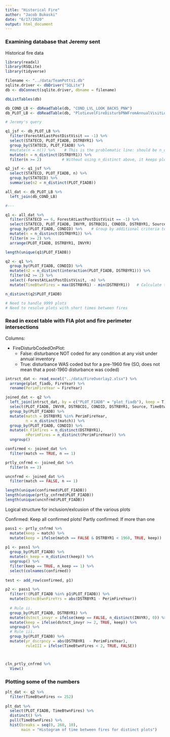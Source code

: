 ```yaml
---
title: "Historical Fire"
author: "Jacob Bukoski"
date: "6/17/2020"
output: html_document
---
```


### Examining database that Jeremy sent

Historical fire data

```r

library(readxl)
library(RSQLite)
library(tidyverse)

filename <- "../data/TeamPotts1.db"
sqlite.driver <- dbDriver("SQLite")
db <- dbConnect(sqlite.driver, dbname = filename)

dbListTables(db)

db_COND_LB <- dbReadTable(db, "COND_LVL_LOOK_BACKS_PNW")
db_PLOT_LB <- dbReadTable(db, "PlotLevelFireDisturbPNWFromAnnualVisitLookbacks")

```

```r

# Jeremy's query

q1_jsf <- db_PLOT_LB %>%
  filter(ForestAtLastPostDistVisit == -1) %>%
  select(STATECD, PLOT_FIADB, DSTRBYR1) %>%
  group_by(STATECD, PLOT_FIADB) %>%
  #mutate(n = n()) %>%    # This is the problematic line: should be n_distinct(DSTRBYR1) rather than n()
  mutate(n = n_distinct(DSTRBYR1)) %>%
  filter(n >= 2)         # Without using n_distinct above, it keeps plots with multiple conditions, which is incorrect

q2_jsf <- q1_jsf %>%
  select(STATECD, PLOT_FIADB, n) %>%
  group_by(STATECD) %>%
  summarise(n2 = n_distinct(PLOT_FIADB))

```

```r

all_dat <- db_PLOT_LB %>%
  left_join(db_COND_LB)

#---

q1 <- all_dat %>%
  filter(STATECD == 6, ForestAtLastPostDistVisit == -1) %>%
  select(STATECD, PLOT_FIADB, INVYR, DSTRBCD1, CONDID, DSTRBYR1, Source, ForestAtLastPostDistVisit) %>%
  group_by(PLOT_FIADB, CONDID) %>%    # Group by additional criteria to better identify unique plots, some plots have 
  mutate(n = n_distinct(DSTRBYR1)) %>%
  filter(n >= 2) %>%
  arrange(PLOT_FIADB, DSTRBYR1, INVYR)

length(unique(q1$PLOT_FIADB))

q2 <- q1 %>%
  group_by(PLOT_FIADB, CONDID) %>%
  mutate(n2 = n_distinct(interaction(PLOT_FIADB, DSTRBYR1))) %>%
  filter(n2 >= 2) %>%
  select(-ForestAtLastPostDistVisit, -n) %>%
  mutate(TimeBtwnFires = max(DSTRBYR1) - min(DSTRBYR1))   # Calculate time between fires

n_distinct(q2$PLOT_FIADB)

# Need to handle 9999 plots
# Need to resolve plots with short times between fires

```

### Read in excel table with FIA plot and fire perimeter intersections

Columns:

- FireDisturbCodedOnPlot:
  - False: disturbance NOT coded for any condition at any visit under annual inventory
  - True: disturbance WAS coded but for a pre-1960 fire (SO, does not mean that a post-1960 disturbance was coded)

```r

intrsct_dat <- read_excel("../data/FireOverlay2.xlsx") %>%
  arrange(plot_fiadb, FireYear) %>%
  rename(PerimFireYear = FireYear)

```

```r

joined_dat <- q2 %>%
  left_join(intrsct_dat, by = c("PLOT_FIADB" = "plot_fiadb"), keep = T) %>%
  select(PLOT_FIADB, INVYR, DSTRBCD1, CONDID, DSTRBYR1, Source, TimeBtwnFires, PerimFireYear) %>%
  group_by(PLOT_FIADB) %>%
  mutate(match = DSTRBYR1 %in% PerimFireYear,
         n = n_distinct(match)) %>%
  group_by(PLOT_FIADB, CONDID) %>%
  mutate(n_FIAfires = n_distinct(DSTRBYR1),
         nPerimFires = n_distinct(PerimFireYear)) %>%
  ungroup()

```

```r

confirmed <- joined_dat %>%
  filter(match == TRUE, n == 1)

prtly_cnfrmd <- joined_dat %>%
  filter(n == 2)

uncnfrmd <- joined_dat %>%
  filter(match == FALSE, n == 1)

length(unique(confirmed$PLOT_FIADB))
length(unique(prtly_cnfrmd$PLOT_FIADB))
length(unique(uncnfrmd$PLOT_FIADB))

```

Logical structure for inclusion/exlcusion of the various plots

Confirmed: Keep all confirmed plots!
Partly confirmed:
  If more than one 
  
```r

pass1 <- prtly_cnfrmd %>%
  mutate(keep = match) %>%
  mutate(keep = ifelse(match == FALSE & DSTRBYR1 < 1960, TRUE, keep))
  
p1 <- pass1 %>%
  group_by(PLOT_FIADB) %>%
  mutate(n_keep = n_distinct(keep)) %>%
  ungroup() %>%
  filter(keep == TRUE, n_keep == 1) %>%
  select(colnames(confirmed))
  
test <- add_row(confirmed, p1)

p2 <- pass1 %>%
  filter(!(PLOT_FIADB %in% p1$PLOT_FIADB)) %>%
  mutate(DstncBtwnFireYrs = abs(DSTRBYR1 - PerimFireYear))
  
  # Rule ii.
  group_by(PLOT_FIADB, DSTRBYR1) %>%
  mutate(dstnct_invyr = ifelse(keep == FALSE, n_distinct(INVYR), 0)) %>%
  mutate(keep = ifelse(dstnct_invyr >= 2, TRUE, keep)) %>%
  ungroup() %>%
  # Rule iii.
  group_by(PLOT_FIADB) %>%
  mutate(yr_dscrpncy = abs(DSTRBYR1  - PerimFireYear),
         ruleIII = ifelse(TimeBtwnFires < 2, TRUE, FALSE))



cln_prtly_cnfrmd %>%
  View()

```


### Plotting some of the numbers

```r

plt_dat <- q2 %>%
  filter(TimeBtwnFires <= 252)
  
plt_dat %>%
  select(PLOT_FIADB, TimeBtwnFires) %>%
  distinct() %>%
  pull(TimeBtwnFires) %>%
  hist(breaks = seq(0, 260, 10),
       main = "Histogram of time between fires for distinct plots")

```
